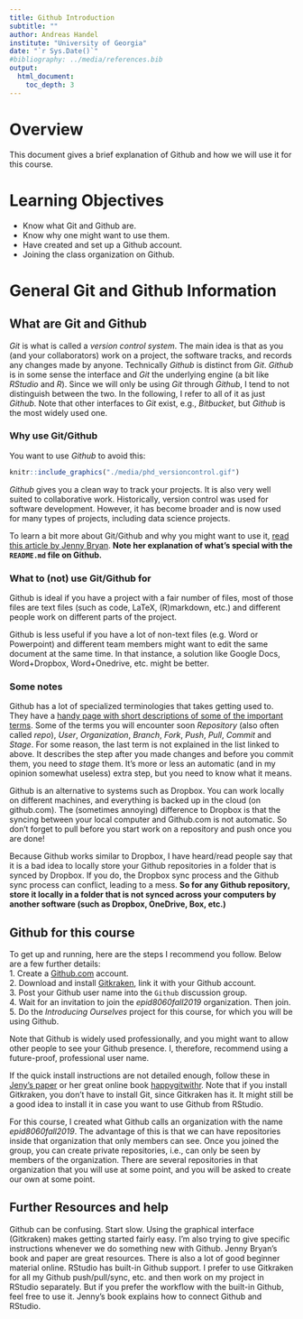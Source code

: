---
title: Github Introduction
subtitle: ""
author: Andreas Handel
institute: "University of Georgia"
date: "`r Sys.Date()`"
#bibliography: ../media/references.bib
output: 
  html_document:
    toc_depth: 3
---

# Overview
This document gives a brief explanation of Github and how we will use it for this course.

# Learning Objectives
* Know what Git and Github are.
* Know why one might want to use them.
* Have created and set up a Github account.
* Joining the class organization on Github.


# General Git and Github Information

## What are Git and Github 
_Git_ is what is called a _version control system_. The main idea is that as you (and your collaborators) work on a project, the software tracks, and records any changes made by anyone. Technically _Github_ is distinct from _Git_.  _Github_ is in some sense the interface and _Git_ the underlying engine (a bit like _RStudio_ and _R_). Since we will only be using _Git_ through _Github_, I tend to not distinguish between the two.  In the following, I refer to all of it as just _Github_. Note that other interfaces to _Git_ exist, e.g., _Bitbucket_, but _Github_ is the most widely used one.


### Why use Git/Github
You want to use _Github_ to avoid this:

```{r versioncontrol,  echo=FALSE, fig.cap='', out.width = '60%', fig.align='center'}
knitr::include_graphics("./media/phd_versioncontrol.gif")
```


_Github_ gives you a clean way to track your projects. It is also very well suited to collaborative work. Historically, version control was used for software development. However, it has become broader and is now used for many types of projects, including data science projects.


To learn a bit more about Git/Github and why you might want to use it, [read this article by Jenny Bryan](https://peerj.com/preprints/3159/). **Note her explanation of what's special with the `README.md` file on Github.**



### What to (not) use Git/Github for
Github is ideal if you have a project with a fair number of files, most of those files are text files (such as code, LaTeX, (R)markdown, etc.) and different people work on different parts of the project.

Github is less useful if you have a lot of non-text files (e.g. Word or Powerpoint) and different team members might want to edit the same document at the same time. In that instance, a solution like Google Docs, Word+Dropbox, Word+Onedrive, etc. might be better.


### Some notes
Github has a lot of specialized terminologies that takes getting used to. They have a [handy page with short descriptions of some of the important terms](https://help.github.com/en/articles/github-glossary). Some of the terms you will encounter soon _Repository_ (also often called _repo_), _User_, _Organization_, _Branch_, _Fork_, _Push_, _Pull_, _Commit_ and _Stage_. For some reason, the last term is not explained in the list linked to above. It describes the step after you made changes and before you commit them, you need to _stage_ them. It's more or less an automatic (and in my opinion somewhat useless) extra step, but you need to know what it means.


Github is an alternative to systems such as Dropbox. You can work locally on different machines, and everything is backed up in the cloud (on github.com). The (sometimes annoying) difference to Dropbox is that the syncing between your local computer and Github.com is not automatic. So don't forget to pull before you start work on a repository and push once you are done! 

Because Github works similar to Dropbox, I have heard/read people say that it is a bad idea to locally store your Github repositories in a folder that is synced by Dropbox. If you do, the Dropbox sync process and the Github sync process can conflict, leading to a mess. __So for any Github repository, store it locally in a folder that is not synced across your computers by another software (such as Dropbox, OneDrive, Box, etc.)__



## Github for this course
To get up and running, here are the steps I recommend you follow. Below are a few further details:  
1. Create a [Github.com](https://github.com) account.  
2. Download and install [Gitkraken](https://www.gitkraken.com/download), link it with your Github account.  
3. Post your Github user name into the `Github` discussion group.  
4. Wait for an invitation to join the _epid8060fall2019_ organization. Then join.  
5. Do the _Introducing Ourselves_ project for this course, for which you will be using Github.  

Note that Github is widely used professionally, and you might want to allow other people to see your Github presence. I, therefore, recommend using a future-proof, professional user name. 

If the quick install instructions are not detailed enough, follow these in [Jeny's paper]() or her great online book [happygitwithr](https://happygitwithr.com/). Note that if you install Gitkraken, you don't have to install Git, since Gitkraken has it. It might still be a good idea to install it in case you want to use Github from RStudio.

For this course, I created what Github calls an organization with the name _epid8060fall2019_. The advantage of this is that we can have repositories inside that organization that only members can see. Once you joined the group, you can create private repositories, i.e., can only be seen by members of the organization. There are several repositories in that organization that you will use at some point, and you will be asked to create our own at some point.


## Further Resources and help
Github can be confusing. Start slow. Using the graphical interface (Gitkraken) makes getting started fairly easy. I'm also trying to give specific instructions whenever we do something new with Github. Jenny Bryan's book and paper are great resources. There is also a lot of good beginner material online. RStudio has built-in Github support. I prefer to use Gitkraken for all my Github push/pull/sync, etc. and then work on my project in RStudio separately. But if you prefer the workflow with the built-in Github, feel free to use it. Jenny's book explains how to connect Github and RStudio.